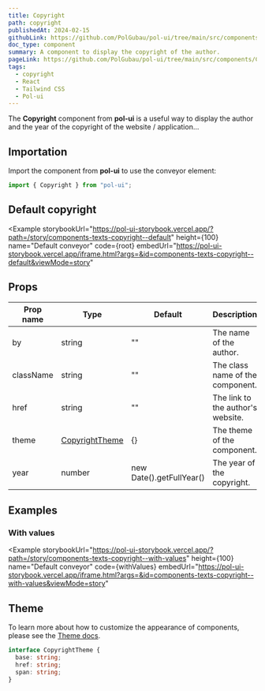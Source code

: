 ```yaml
---
title: Copyright
path: copyright
publishedAt: 2024-02-15
githubLink: https://github.com/PolGubau/pol-ui/tree/main/src/components/Copyright
doc_type: component
summary: A component to display the copyright of the author.
pageLink: https://github.com/PolGubau/pol-ui/tree/main/src/components/Copyright
tags:
  - copyright
  - React
  - Tailwind CSS
  - Pol-ui
---
```




The **Copyright** component from **pol-ui** is a useful way to display the author and the year of the copyright of the website / application...

## Importation

Import the component from **pol-ui** to use the conveyor element:

```jsx
import { Copyright } from "pol-ui";
```

## Default copyright

<Example
  storybookUrl="https://pol-ui-storybook.vercel.app/?path=/story/components-texts-copyright--default"
  height={100}
  name="Default conveyor"
  code={root}
  embedUrl="https://pol-ui-storybook.vercel.app/iframe.html?args=&id=components-texts-copyright--default&viewMode=story"
>
  <RootCode />
</Example>

## Props

| Prop name | Type                     | Default                  | Description                       |
| --------- | ------------------------ | ------------------------ | --------------------------------- |
| by        | string                   | ""                       | The name of the author.           |
| className | string                   | ""                       | The class name of the component.  |
| href      | string                   | ""                       | The link to the author's website. |
| theme     | [CopyrightTheme](#theme) | {}                       | The theme of the component.       |
| year      | number                   | new Date().getFullYear() | The year of the copyright.        |

## Examples

### With values

<Example
  storybookUrl="https://pol-ui-storybook.vercel.app/?path=/story/components-texts-copyright--with-values"
  height={100}
  name="Default conveyor"
  code={withValues}
  embedUrl="https://pol-ui-storybook.vercel.app/iframe.html?args=&id=components-texts-copyright--with-values&viewMode=story"
>
  <WithValuesCode />
</Example>

## Theme

To learn more about how to customize the appearance of components, please see the [Theme docs](/docs/theming).

```ts
interface CopyrightTheme {
  base: string;
  href: string;
  span: string;
}
```
